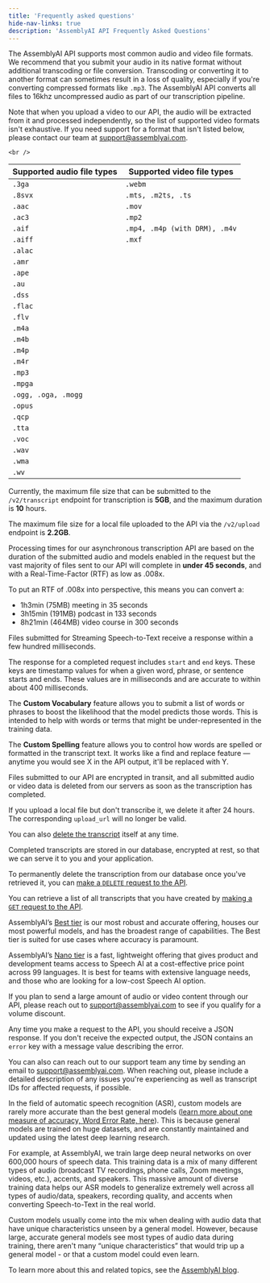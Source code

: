 ```yaml
---
title: 'Frequently asked questions'
hide-nav-links: true
description: 'AssemblyAI API Frequently Asked Questions'
---
```






<Accordion title="What file types are supported by the AssemblyAI API? Are there recommended formats?" theme="dark" iconColor="white">
  
The AssemblyAI API supports most common audio and video file formats. We recommend that you submit your audio in its native format without additional transcoding or file conversion. Transcoding or converting it to another format can sometimes result in a loss of quality, especially if you're converting compressed formats like `.mp3`. The AssemblyAI API converts all files to 16khz uncompressed audio as part of our transcription pipeline.

Note that when you upload a video to our API, the audio will be extracted from it and processed independently, so the list of supported video formats isn't exhaustive. If you need support for a format that isn't listed below, please contact our team at [support@assemblyai.com](mailto:support@assemblyai.com).

    <br />
    
| Supported audio file types | Supported video file types |
| -------------------------- | -------------------------- |
| `.3ga` | `.webm` |
| `.8svx` | `.mts, .m2ts, .ts` |
| `.aac` | `.mov` |
| `.ac3` | `.mp2` |
| `.aif` | `.mp4, .m4p (with DRM), .m4v` |
| `.aiff` | `.mxf` |
| `.alac` | |
| `.amr` | |
| `.ape` | |
| `.au` | |
| `.dss` | |  
| `.flac` | |
| `.flv` | |
| `.m4a` | |
| `.m4b` | |
| `.m4p` | |
| `.m4r` | |
| `.mp3` | |
| `.mpga` | |
| `.ogg, .oga, .mogg` | |
| `.opus` | |
| `.qcp` | |
| `.tta` | |
| `.voc` | |
| `.wav` | |
| `.wma` | |
| `.wv` | |

</Accordion>

<Accordion title="What are the API limits on file size or file duration?" theme="dark" iconColor="white" >
  
Currently, the maximum file size that can be submitted to the `/v2/transcript` endpoint for transcription is **5GB**, and the maximum duration is **10** hours.

The maximum file size for a local file uploaded to the API via the `/v2/upload` endpoint is **2.2GB**.

  </Accordion>

<Accordion title="How long does transcription take?" theme="dark" iconColor="white" >
  
Processing times for our asynchronous transcription API are based on the duration of the submitted audio and models enabled in the request but the vast majority of files sent to our API will complete in **under 45 seconds**, and with a Real-Time-Factor (RTF) as low as .008x.

To put an RTF of .008x into perspective, this means you can convert a:

- 1h3min (75MB) meeting in 35 seconds
- 3h15min (191MB) podcast in 133 seconds
- 8h21min (464MB) video course in 300 seconds

Files submitted for Streaming Speech-to-Text receive a response within a few hundred milliseconds.

  </Accordion>

<Accordion title="Can I get timestamps for individual words? How do timestamps work?" theme="dark" iconColor="white" >
  
The response for a completed request includes `start` and `end` keys. These keys are timestamp values for when a given word, phrase, or sentence starts and ends. These values are in milliseconds and are accurate to within about 400 milliseconds.

  </Accordion>

<Accordion title="How do the Custom Vocabulary and Custom Spelling features work?" theme="dark" iconColor="white" >
  
The **Custom Vocabulary** feature allows you to submit a list of words or phrases to boost the likelihood that the model predicts those words. This is intended to help with words or terms that might be under-represented in the training data.

The **Custom Spelling** feature allows you to control how words are spelled or formatted in the transcript text. It works like a find and replace feature — anytime you would see X in the API output, it'll be replaced with Y.

  </Accordion>

<Accordion title="How long are audio or video files submitted to the API stored?" theme="dark" iconColor="white" >

Files submitted to our API are encrypted in transit, and all submitted audio or video data is deleted from our servers as soon as the transcription has completed.

If you upload a local file but don't transcribe it, we delete it after 24 hours. The corresponding `upload_url` will no longer be valid.

You can also [delete the transcript](https://assemblyai.com/docs/api-reference/transcripts/delete) itself at any time.

  </Accordion>

<Accordion title="Can completed transcripts be deleted?" theme="dark" iconColor="white" >
  
Completed transcripts are stored in our database, encrypted at rest, so that we can serve it to you and your application.

To permanently delete the transcription from our database once you've retrieved it, you can [make a `DELETE` request to the API](https://assemblyai.com/docs/api-reference/transcripts/delete).

  </Accordion>

<Accordion title="Can I get a list of all transcripts I have created?" theme="dark" iconColor="white" >

You can retrieve a list of all transcripts that you have created by [making a `GET` request to the API](https://assemblyai.com/docs/api-reference/transcripts/list).

</Accordion>

<Accordion title="What's the difference between the Speech-to-Text tiers?" theme="dark" iconColor="white" >

AssemblyAI’s [Best tier](/docs/speech-to-text/speech-recognition#select-the-speech-model-with-best-and-nano) is our most robust and accurate offering, houses our most powerful models, and has the broadest range of capabilities. The Best tier is suited for use cases where accuracy is paramount.

AssemblyAI’s [Nano tier](/docs/speech-to-text/speech-recognition#select-the-speech-model-with-best-and-nano) is a fast, lightweight offering that gives product and development teams access to Speech AI at a cost-effective price point across 99 languages. It is best for teams with extensive language needs, and those who are looking for a low-cost Speech AI option.

</Accordion>

<Accordion title="Do you offer any discounts on pricing?" theme="dark" iconColor="white" >

If you plan to send a large amount of audio or video content through our API, please reach out to [support@assemblyai.com](mailto:support@assemblyai.com) to see if you qualify for a volume discount.

</Accordion>

<Accordion title="How can I get more information about an error? How do I contact support?" theme="dark" iconColor="white" >
  
Any time you make a request to the API, you should receive a JSON response. If you don't receive the expected output, the JSON contains an `error` key with a message value describing the error.

You can also can reach out to our support team any time by sending an email to [support@assemblyai.com](mailto:support@assemblyai.com). When reaching out, please include a detailed description of any issues you're experiencing as well as transcript IDs for affected requests, if possible.

  </Accordion>

<Accordion title="How do custom speech recognition models compare with general models?" theme="dark" iconColor="white" >
  
In the field of automatic speech recognition (ASR), custom models are rarely more accurate than the best general models ([learn more about one measure of accuracy, Word Error Rate, here](https://www.assemblyai.com/blog/word-error-rate/)). This is because general models are trained on huge datasets, and are constantly maintained and updated using the latest deep learning research.

For example, at AssemblyAI, we train large deep neural networks on over 600,000 hours of speech data. This training data is a mix of many different types of audio (broadcast TV recordings, phone calls, Zoom meetings, videos, etc.), accents, and speakers. This massive amount of diverse training data helps our ASR models to generalize extremely well across all types of audio/data, speakers, recording quality, and accents when converting Speech-to-Text in the real world.

Custom models usually come into the mix when dealing with audio data that have unique characteristics unseen by a general model. However, because large, accurate general models see most types of audio data during training, there aren't many “unique characteristics” that would trip up a general model - or that a custom model could even learn.

To learn more about this and related topics, see the [AssemblyAI blog](https://www.assemblyai.com/blog/do-i-need-a-custom-speech-recognition-model/).

  </Accordion>




